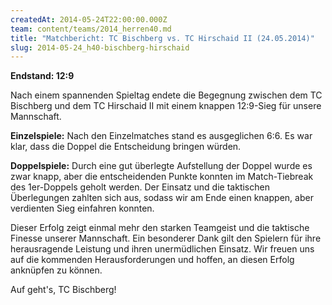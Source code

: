 ```yaml
---
createdAt: 2014-05-24T22:00:00.000Z
team: content/teams/2014_herren40.md
title: "Matchbericht: TC Bischberg vs. TC Hirschaid II (24.05.2014)"
slug: 2014-05-24_h40-bischberg-hirschaid
---
```

**Endstand: 12:9**

Nach einem spannenden Spieltag endete die Begegnung zwischen dem TC Bischberg und dem TC Hirschaid II
mit einem knappen 12:9-Sieg für unsere Mannschaft.

**Einzelspiele:**
Nach den Einzelmatches stand es ausgeglichen 6:6. Es war klar, dass die Doppel die Entscheidung bringen würden.

**Doppelspiele:**
Durch eine gut überlegte Aufstellung der Doppel wurde es zwar knapp,
aber die entscheidenden Punkte konnten im Match-Tiebreak des 1er-Doppels geholt werden.
Der Einsatz und die taktischen Überlegungen zahlten sich aus, sodass wir am Ende einen knappen,
aber verdienten Sieg einfahren konnten.

Dieser Erfolg zeigt einmal mehr den starken Teamgeist und die taktische Finesse unserer Mannschaft.
Ein besonderer Dank gilt den Spielern für ihre herausragende Leistung und ihren unermüdlichen Einsatz.
Wir freuen uns auf die kommenden Herausforderungen und hoffen, an diesen Erfolg anknüpfen zu können.

Auf geht's, TC Bischberg!
